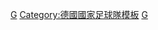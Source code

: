 {{National squad
 | name      = 2002年世界杯足球赛德国参赛名单
 | bg        = white
 | fg        = black
 |bordercolor= black
 | country   = 德国
 | flag      = Germany
 | comp link = 2002年世界杯足球赛
 | comp      = 2002年世界杯足球赛（亚军）
 | p1        = [[奥利弗·卡恩|-{zh-hk:簡尼;zh-hans:卡恩;zh-tw:卡恩;}-]] [[File:Captain sports.svg|10px|link=隊長 (足球)|alt=队长]]
 | p2        = [[托马斯·林克|-{zh-hans:林克;zh-hk:連基}-]]
 | p3        = [[马尔科·雷默|-{zh-hans:雷默;zh-hk:列馬}-]]
 | p4        = [[弗蘭克·鮑曼|-{zh-hans:鲍曼;zh-hk:包文}-]]
 | p5        = [[卡斯滕·拉梅洛|-{zh-hans:拉梅洛;zh-hk:拿美路}-]]
 | p6        = [[克里斯蒂安·齊格|-{zh-hans:齐格;zh-hk:薛基}-]]
 | p7        = [[奥利弗·诺伊维尔|-{zh-hans:诺伊维尔;zh-hk:紐維利}-]]
 | p8        = [[迪特马尔·哈曼|-{zh-hans:哈曼;zh-hk:夏文}-]]
 | p9        = [[卡斯滕·扬克尔|-{zh-hans:扬克尔;zh-hk:贊卡}-]]
 | p10       = [[拉斯·里肯|-{zh-hans:里肯;zh-hk:列瑾}-]]
 | p11       = [[米罗斯拉夫·克洛泽|-{zh-hk:高路斯;zh-hans:克洛泽;zh-tw:克洛斯;}-]]
 | p12       = [[延斯·莱曼|-{zh-hk:列文;zh-hans:莱曼;zh-tw:萊曼;}- ]]
 | p13       = [[米夏埃尔·巴拉克|-{zh-hans:巴拉克;zh-hk:波歷克}-]]
 | p14       = [[杰拉德·阿萨莫阿|-{zh-hans:阿萨莫阿;zh-hk:艾沙姆}-]]
 | p15       = [[塞巴斯蒂安·凯尔|-{zh-hans:克尔;zh-hk:基爾}-]]
 | p16       = [[延斯·耶雷米斯|-{zh-hans:耶雷米斯;zh-hk:謝利美斯}-]]
 | p17       = [[马尔科·博德|-{zh-hans:博德;zh-hk:保迪}-]]
 | p18       = [[约尔格·伯梅|伯梅]]
 | p19       = [[贝恩德·施奈德|-{zh-hk:舒尼達;zh-hans:施奈德;zh-tw:施奈德;}-]]
 | p20       = [[奥利弗·比尔霍夫|-{zh-hans:比尔霍夫;zh-hk:比亞荷夫}-]]
 | p21       = [[克里斯托弗·梅策尔德|-{zh-hans:C·梅策尔德;zh-hk:梅斯達}-]]
 | p22       = [[托尔斯滕·弗林斯|-{zh-hans:弗林斯;zh-hk:芬寧斯}-]]
 | p23       = [[汉斯-约尔格·布特|-{zh-hans:布特;zh-hk:畢特}-]]
 | coach     = [[鲁迪·沃勒尔|-{zh-hans:沃勒尔;zh-hk:禾拉}-]]
}}<noinclude>
[[Category:2002年世界杯足球赛参赛名单模板|G]]
[[Category:德國國家足球隊模板]]
[[Category:國際足協世界盃德國參賽名單導航模板|G]]
</noinclude>